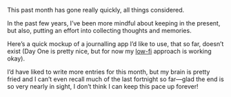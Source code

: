 
<Log/>

<Metatags
  title="Journal App | May 30 | CSS Grid a day"
  description="An example of using CSS grid every day, from May 1–31st, 2019."
  thumbnail="https://cssgrid31.brett.cool/opengraph/may-30.png"
  url="https://cssgrid31.brett.cool/"
  pathname="/may-30"
/>

<Footer date={30} prev={true} next={true}>

This past month has gone really quickly, all things considered.

In the past few years, I’ve been more mindful about keeping in the present, but also, putting an effort into collecting thoughts and memories.

Here’s a quick mockup of a journalling app I’d like to use, that so far, doesn’t exist (Day One is pretty nice, but for now my [low-fi][a] approach is working okay).

I’d have liked to write more entries for this month, but my brain is pretty fried and I can’t even recall much of the last fortnight so far—glad the end is so very nearly in sight, I don’t think I can keep this pace up forever!

[a]: https://brett.cool/blog/2019/01/14/using-ios-shortcuts-for-journaling/ "Using iOS Shortcuts + iA Writer to reduce journaling friction"

</Footer>
